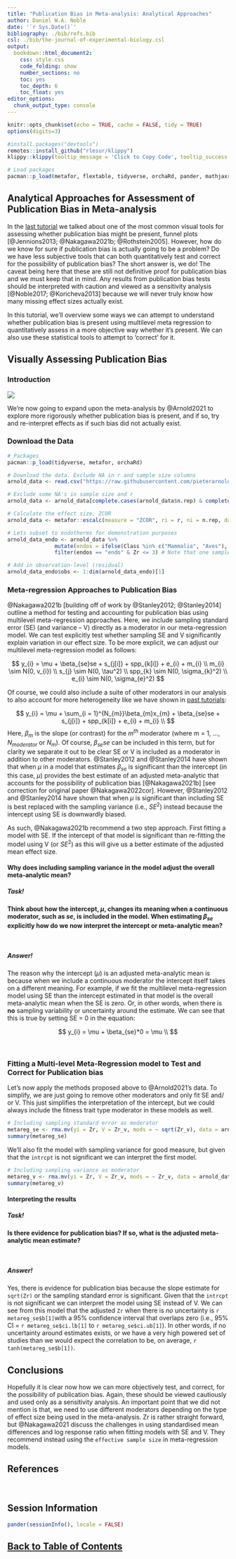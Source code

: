 ```yaml
---
title: "Publication Bias in Meta-analysis: Analytical Approaches"
author: Daniel W.A. Noble
date: '`r Sys.Date()`'
bibliography: ./bib/refs.bib
csl: ./bib/the-journal-of-experimental-biology.csl
output:
  bookdown::html_document2:
    css: style.css
    code_folding: show
    number_sections: no
    toc: yes
    toc_depth: 6
    toc_float: yes
editor_options: 
  chunk_output_type: console
---
```



```r
knitr::opts_chunk$set(echo = TRUE, cache = FALSE, tidy = TRUE)
options(digits=3)
```

```r
#install.packages("devtools")
remotes::install_github("rlesur/klippy")
klippy::klippy(tooltip_message = 'Click to Copy Code', tooltip_success = 'Done', position = 'right', color = "red")

# Load packages
pacman::p_load(metafor, flextable, tidyverse, orchaRd, pander, mathjaxr, equatags, vembedr, magick)

```

## **Analytical Approaches for Assessment of Publication Bias in Meta-analysis**

In the [last tutorial](https://daniel1noble.github.io/meta-workshop/pub-bias1) we talked about one of the most common visual tools for assessing whether publication bias might be present, funnel plots [@Jennions2013; @Nakagawa2021b; @Rothstein2005]. However, how do we know for sure if publication bias is actually going to be a problem? Do we have less subjective tools that can both quantitatively test and correct for the possibility of publication bias? The short answer is, we do! The caveat being here that these are still not definitive proof for publication bias and we must keep that in mind. Any results from publication bias tests should be interpreted with caution and viewed as a sensitivity analysis [@Noble2017; @Koricheva2013] because we will never truly know how many missing effect sizes actually exist.

In this tutorial, we'll overview some ways we can attempt to understand whether publication bias is present using multilevel meta regression to quantitatively assess in a more objective way whether it's present. We can also use these statistical tools to attempt to  'correct' for it. 

## **Visually Assessing Publication Bias**
### Introduction

![](./figs/arnold.png)

We're now going to expand upon the meta-analysis by @Arnold2021 to explore more rigorously whether publication bias is present, and if so, try and re-interpret effects as if such bias did not actually exist. 

### Download the Data

```r
# Packages
pacman::p_load(tidyverse, metafor, orchaRd)

# Download the data. Exclude NA in r and sample size columns
arnold_data <- read.csv("https://raw.githubusercontent.com/pieterarnold/fitness-rmr-meta/main/MR_Fitness_Data_revised.csv")

# Exclude some NA's in sample size and r
arnold_data <- arnold_data[complete.cases(arnold_data$n.rep) & complete.cases(arnold_data$r),]

# Calculate the effect size, ZCOR
arnold_data <- metafor::escalc(measure = "ZCOR", ri = r, ni = n.rep, data = arnold_data, var.names = c("Zr", "Zr_v"))

# Lets subset to endotherms for demonstration purposes
arnold_data_endo <- arnold_data %>% 
               mutate(endos = ifelse(Class %in% c("Mammalia", "Aves"), "endo", "ecto")) %>% 
               filter(endos == "endo" & Zr <= 3) # Note that one sample that was an extreme outlier was removed in the paper.

# Add in observation-level (residual) 
arnold_data_endo$obs <- 1:dim(arnold_data_endo)[1]
```

### Meta-regression Approaches to Publication Bias 

@Nakagawa2021b [building off of work by @Stanley2012; @Stanley2014] outline a method for testing and accounting for publication bias using multilevel meta-regression approaches. Here, we include sampling standard error (SE) (and variance -- V) directly as a moderator in our meta-regression model. We can test explicitly test whether sampling SE and V significantly explain variation in our effect size. To be more explicit, we can adjust our multilevel meta-regression model as follows:

$$
y_{i} = \mu + \beta_{se}se +  s_{j[i]} + spp_{k[i]} + e_{i} + m_{i} \\
m_{i} \sim N(0, v_{i}) \\
s_{j} \sim N(0, \tau^2) \\
spp_{k} \sim N(0, \sigma_{k}^2) \\
e_{i} \sim N(0, \sigma_{e}^2)
$$

Of course, we could also include a suite of other moderators in our analysis to also account for more heterogeneity like we have shown in [past tutorials](https://daniel1noble.github.io/meta-workshop/metaregression):

$$
y_{i} = \mu + \sum_{i = 1}^{N_{m}}\beta_{m}x_{m} + \beta_{se}se +  s_{j[i]} + spp_{k[i]} + e_{i} + m_{i} \\
$$
Here, $\beta_{m}$ is the slope (or contrast) for the $m^{th}$ moderator (where m = 1, ..., $N_{moderator}$ or $N_{m}$). Of course, $\beta_{se}se$ can be included in this term, but for clarity we separate it out to be clear SE or V is included as a moderator in addition to other moderators. @Stanley2012 and @Stanley2014 have shown that when $\mu$ in a model that estimates $\beta_{se}$ is significant than the intercept (in this case, $\mu$) provides the best estimate of an adjusted meta-analytic that accounts for the possibility of publication bias [@Nakagawa2021b] [see correction for original paper @Nakagawa2022cor]. However, @Stanley2012 and @Stanley2014 have shown that when $\mu$ is significant than including SE is best replaced with the sampling variance (i.e., $SE^2$) instead because the intercept using SE is downwardly biased. 

As such, @Nakagawa2021b recommend a two step approach. First fitting a model with SE. If the intercept of that model is significant than re-fitting the model using V (or $SE^2$) as this will give us a better estimate of the adjusted mean effect size.

#### Why does including sampling variance in the model adjust the overall meta-analytic mean?  {.tabset .tabset-fade .tabset-pills} 

##### Task! {.tabset .tabset-fade .tabset-pills}
**Think about how the intercept, $\mu$, changes its meaning when a continuous moderator, such as $se$, is included in the model. When estimating $\beta_{se}$ explicitly how do we now interpret the intercept or meta-analytic mean?**

<br>

##### Answer! {.tabset .tabset-fade .tabset-pills}
The reason why the intercept ($\mu$) is an adjusted meta-analytic mean is because when we include a continuous moderator the intercept itself takes on a different meaning. For example, if we fit the multilevel meta-regression model using SE than the intercept estimated in that model is the overall meta-analytic mean when the SE is zero. Or, in other words, when there is **no** sampling variability or uncertainty around the estimate. We can see that this is true by setting SE = 0 in the equation:

$$
y_{i} = \mu + \beta_{se}*0  =
\mu  \\
$$

<br>

### Fitting a Multi-level Meta-Regression model to Test and Correct for Publication bias

Let's now apply the methods proposed above to @Arnold2021's data. To simplify, we are just going to remove other moderators and only fit SE and/ or V. This just simplifies the interpretation of the intercept, but we could always include the fitness trait type moderator in these models as well. 

```r
# Including sampling standard error as moderator
metareg_se <- rma.mv(yi = Zr, V = Zr_v, mods = ~ sqrt(Zr_v), data = arnold_data_endo, random = list(~1|Ref, ~1|obs))
summary(metareg_se)
```

We'll also fit the model with sampling variance for good measure, but given that the `intrcpt` is not significant we can interpret the first model.

```r
# Including sampling variance as moderator
metareg_v <- rma.mv(yi = Zr, V = Zr_v, mods = ~ Zr_v, data = arnold_data_endo, random = list(~1|Ref, ~1|obs))
summary(metareg_v)
```

#### Interpreting the results  {.tabset .tabset-fade .tabset-pills} 

##### Task! {.tabset .tabset-fade .tabset-pills}
**Is there evidence for publication bias? If so, what is the adjusted meta-analytic mean estimate?**

<br>

##### Answer! {.tabset .tabset-fade .tabset-pills}

Yes, there is evidence for publication bias because the slope estimate for `sqrt(Zr)` or the sampling standard error is significant. Given that the `intrcpt` is not significant we can interpret the model using SE instead of V. We can see from this model that the adjusted `Zr` when there is *no* uncertainty is `r metareg_se$b[1]`with a 95% confidence interval that overlaps zero (i.e., 95% CI = `r metareg_se$ci.lb[1]` to `r metareg_se$ci.ub[1]`). In other words, if no uncertainty around estimates exists, or we have a very high powered set of studies than we would expect the correlation to be, on average, `r tanh(metareg_se$b[1])`. 
<br>


## **Conclusions**

Hopefully it is clear now how we can more objectively test, and correct, for the possibility of publication bias. Again, these should be viewed cautiously and used only as a sensitivity analysis. An important point that we did not mention is that, we need to use different moderators depending on the type of effect size being used in the meta-analysis. Zr is rather straight forward, but @Nakagawa2021 discuss the challenges in using standardised mean differences and log response ratio when fitting models with SE and V. They recommend instead using the `effective sample size` in meta-regression models. 

## **References**

<div id="refs"></div>
<br> 

## **Session Information**

```r
pander(sessionInfo(), locale = FALSE)
```

## [Back to Table of Contents](https://daniel1noble.github.io/meta-workshop/) {.hide}

<div class="tocify-extend-page" data-unique="tocify-extend-page" style="height: 0;"></div>
